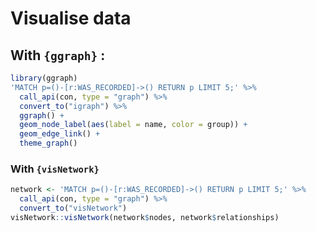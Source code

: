 # Visualise data {#visualise}

## With `{ggraph}` :

```r
library(ggraph)
'MATCH p=()-[r:WAS_RECORDED]->() RETURN p LIMIT 5;' %>%
  call_api(con, type = "graph") %>% 
  convert_to("igraph") %>%
  ggraph() + 
  geom_node_label(aes(label = name, color = group)) +
  geom_edge_link() + 
  theme_graph()
```

### With `{visNetwork}`

```r
network <- 'MATCH p=()-[r:WAS_RECORDED]->() RETURN p LIMIT 5;' %>%
  call_api(con, type = "graph") %>% 
  convert_to("visNetwork")
visNetwork::visNetwork(network$nodes, network$relationships)
```
